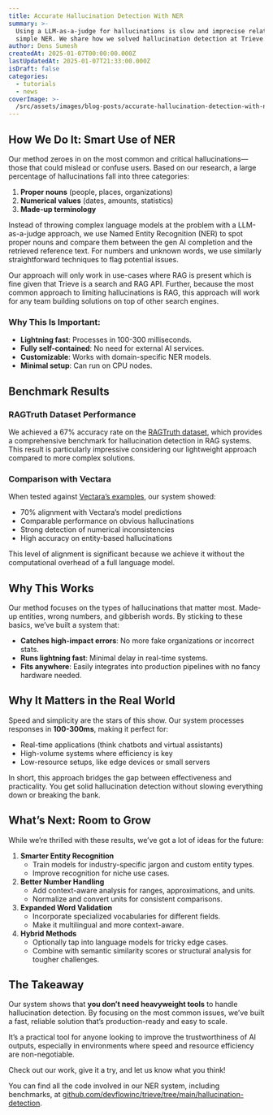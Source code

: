 ```yaml
---
title: Accurate Hallucination Detection With NER
summary: >-
  Using a LLM-as-a-judge for hallucinations is slow and imprecise relative to
  simple NER. We share how we solved hallucination detection at Trieve. 
author: Dens Sumesh
createdAt: 2025-01-07T00:00:00.000Z
lastUpdatedAt: 2025-01-07T21:33:00.000Z
isDraft: false
categories:
  - tutorials
  - news
coverImage: >-
  /src/assets/images/blog-posts/accurate-hallucination-detection-with-ner/coverImage.webp
---
```

## How We Do It: Smart Use of NER

Our method zeroes in on the most common and critical hallucinations—those that could mislead or confuse users. Based on our research, a large percentage of hallucinations fall into three categories:

1. **Proper nouns** (people, places, organizations)
2. **Numerical values** (dates, amounts, statistics)
3. **Made-up terminology**

Instead of throwing complex language models at the problem with a LLM-as-a-judge approach, we use Named Entity Recognition (NER) to spot proper nouns and compare them between the gen AI completion and the retrieved reference text. For numbers and unknown words, we use similarly straightforward techniques to flag potential issues.

Our approach will only work in use-cases where RAG is present which is fine given that Trieve is a search and RAG API. Further, because the most common approach to limiting hallucinations is RAG, this approach will work for any team building solutions on top of other search engines.

### Why This Is Important:

* **Lightning fast**: Processes in 100-300 milliseconds.
* **Fully self-contained**: No need for external AI services.
* **Customizable**: Works with domain-specific NER models.
* **Minimal setup**: Can run on CPU nodes.

## Benchmark Results

### RAGTruth Dataset Performance

We achieved a 67% accuracy rate on the [RAGTruth dataset](https://github.com/PpostMedia/RAGTruth), which provides a comprehensive benchmark for hallucination detection in RAG systems. This result is particularly impressive considering our lightweight approach compared to more complex solutions.

### Comparison with Vectara

When tested against [Vectara’s examples](https://huggingface.co/datasets/vectara/hcm-examples-aug-2024), our system showed:

* 70% alignment with Vectara’s model predictions
* Comparable performance on obvious hallucinations
* Strong detection of numerical inconsistencies
* High accuracy on entity-based hallucinations

This level of alignment is significant because we achieve it without the computational overhead of a full language model.

## Why This Works

Our method focuses on the types of hallucinations that matter most. Made-up entities, wrong numbers, and gibberish words. By sticking to these basics, we’ve built a system that:

* **Catches high-impact errors**: No more fake organizations or incorrect stats.
* **Runs lightning fast**: Minimal delay in real-time systems.
* **Fits anywhere**: Easily integrates into production pipelines with no fancy hardware needed.

## Why It Matters in the Real World

Speed and simplicity are the stars of this show. Our system processes responses in **100-300ms**, making it perfect for:

* Real-time applications (think chatbots and virtual assistants)
* High-volume systems where efficiency is key
* Low-resource setups, like edge devices or small servers

In short, this approach bridges the gap between effectiveness and practicality. You get solid hallucination detection without slowing everything down or breaking the bank.

## What’s Next: Room to Grow

While we’re thrilled with these results, we’ve got a lot of ideas for the future:

1. **Smarter Entity Recognition**
   * Train models for industry-specific jargon and custom entity types.
   * Improve recognition for niche use cases.
2. **Better Number Handling**
   * Add context-aware analysis for ranges, approximations, and units.
   * Normalize and convert units for consistent comparisons.
3. **Expanded Word Validation**
   * Incorporate specialized vocabularies for different fields.
   * Make it multilingual and more context-aware.
4. **Hybrid Methods**
   * Optionally tap into language models for tricky edge cases.
   * Combine with semantic similarity scores or structural analysis for tougher challenges.

## The Takeaway

Our system shows that **you don’t need heavyweight tools** to handle hallucination detection. By focusing on the most common issues, we’ve built a fast, reliable solution that’s production-ready and easy to scale.

It’s a practical tool for anyone looking to improve the trustworthiness of AI outputs, especially in environments where speed and resource efficiency are non-negotiable.

Check out our work, give it a try, and let us know what you think!

You can find all the code involved in our NER system, including benchmarks, at [github.com/devflowinc/trieve/tree/main/hallucination-detection](https://github.com/devflowinc/trieve/tree/main/hallucination-detection).
